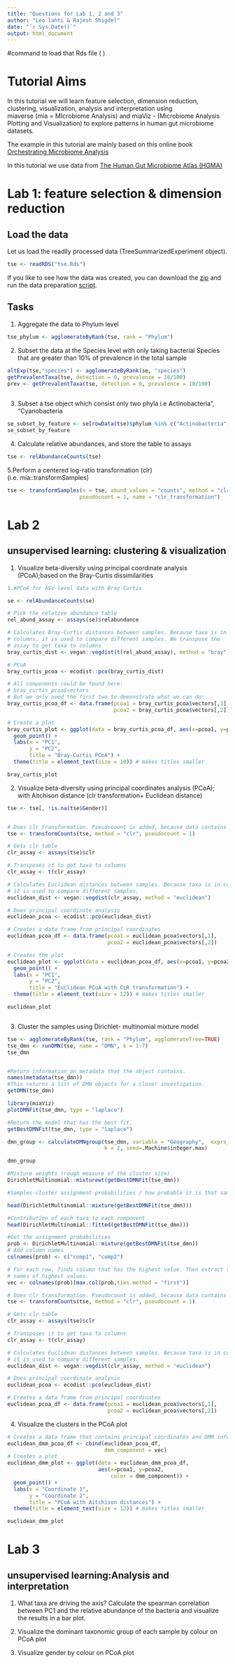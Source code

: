 ```yaml
---
title: "Questions for Lab 1, 2 and 3"
author: "Leo lahti & Rajesh Shigdel"
date: "`r Sys.Date()`"
output: html_document
---
```




#command to load that Rds file (  )

# Tutorial Aims 
In this tutorial we will learn feature selection, dimension reduction, clustering, visualization, analysis and interpretation  using  
 miaverse (mia = MIcrobiome Analysis) and miaViz - (Microbiome Analysis Plotting and Visualization) to explore patterns in human gut microbiome datasets. 

The example in this tutorial are mainly based on this online book        
[Orchestrating Microbiome Analysis](https://microbiome.github.io/OMA/)

In this tutorial we use data from [The Human Gut Microbiome Atlas (HGMA)](https://www.microbiomeatlas.org/)



# Lab 1: feature selection & dimension reduction

## Load the data 

Let us load the readily processed data (TreeSummarizedExperiment object).

```r
tse <- readRDS("tse.Rds")
```

If you like to see how the data was created, you can download the
[zip](data_zipfile.zip) and run the data preparation
[script](tse_script.R).


## Tasks


1. Aggregate the data to Phylum level 

```r
tse_phylum <- agglomerateByRank(tse, rank = "Phylum")
```



2. Subset the data at the Species level with only taking bacterial Species that are greater than 10% of prevalence in the total sample


```r
altExp(tse,"species") <- agglomerateByRank(se, "species")
getPrevalentTaxa(tse, detection = 0, prevalence = 10/100)
prev <- getPrevalentTaxa(tse, detection = 0, prevalence = 10/100)
                         
```


3. Subset a tse object which consist only two phyla i.e Actinobacteria", "Cyanobacteria


```r
se_subset_by_feature <- se[rowData(tse)$phylum %in% c("Actinobacteria", "Cyanobacteria")]
se_subset_by_feature
```

 
4. Calculate relative abundances, and store the table to assays


```r
tse <- relAbundanceCounts(tse)

```


5.Perform a centered log-ratio transformation (clr) (i.e. mia::transformSamples)

```r
tse <- transformSamples(x = tse, abund_values = "counts", method = "clr", 
                       pseudocount = 1, name = "clr_transformation")
```


# Lab 2 
       
  
## unsupervised learning: clustering & visualization
                   
 1. Visualize beta-diversity using principal coordinate analysis (PCoA);based on the Bray-Curtis dissimilarities
 
```r
1.#PCoA for ASV-level data with Bray-Curtis

se <- relAbundanceCounts(se)

# Pick the relative abundance table
rel_abund_assay <- assays(se)$relabundance

# Calculates Bray-Curtis distances between samples. Because taxa is in
# columns, it is used to compare different samples. We transpose the
# assay to get taxa to columns
bray_curtis_dist <- vegan::vegdist(t(rel_abund_assay), method = "bray")

# PCoA
bray_curtis_pcoa <- ecodist::pco(bray_curtis_dist)

# All components could be found here: 
# bray_curtis_pcoa$vectors
# But we only need the first two to demonstrate what we can do:
bray_curtis_pcoa_df <- data.frame(pcoa1 = bray_curtis_pcoa$vectors[,1], 
                                  pcoa2 = bray_curtis_pcoa$vectors[,2])

# Create a plot
bray_curtis_plot <- ggplot(data = bray_curtis_pcoa_df, aes(x=pcoa1, y=pcoa2)) +
  geom_point() +
  labs(x = "PC1",
       y = "PC2", 
       title = "Bray-Curtis PCoA") +
  theme(title = element_text(size = 10)) # makes titles smaller

bray_curtis_plot
```
 


 2. Visualize beta-diversity using principal coordinates analysis (PCoA); with Aitchison distance (clr transformation+ Euclidean distance)
 
```r

tse <- tse[, !is.na(tse$Gender)]


# Does clr transformation. Pseudocount is added, because data contains zeros. 
tse <- transformCounts(tse, method = "clr", pseudocount = 1)

# Gets clr table
clr_assay <- assays(tse)$clr

# Transposes it to get taxa to columns
clr_assay <- t(clr_assay)

# Calculates Euclidean distances between samples. Because taxa is in columns,
# it is used to compare different samples.
euclidean_dist <- vegan::vegdist(clr_assay, method = "euclidean")

# Does principal coordinate analysis
euclidean_pcoa <- ecodist::pco(euclidean_dist)

# Creates a data frame from principal coordinates
euclidean_pcoa_df <- data.frame(pcoa1 = euclidean_pcoa$vectors[,1], 
                                pcoa2 = euclidean_pcoa$vectors[,2])

# Creates the plot
euclidean_plot <- ggplot(data = euclidean_pcoa_df, aes(x=pcoa1, y=pcoa2)) +
  geom_point() +
  labs(x = "PC1",
       y = "PC2",
       title = "Euclidean PCoA with CLR transformation") +
  theme(title = element_text(size = 12)) # makes titles smaller

euclidean_plot



```
 


 3. Cluster the samples using Dirichlet- multinomial mixture model 



```r
tse <- agglomerateByRank(tse, rank = "Phylum", agglomerateTree=TRUE)
tse_dmn <- runDMN(tse, name = "DMN", k = 1:7)
tse_dmn


#Return information on metadata that the object contains.
names(metadata(tse_dmn))
#This returns a list of DMN objects for a closer investigation.
getDMN(tse_dmn)

```

```r

library(miaViz)
plotDMNFit(tse_dmn, type = "laplace")

```

```r
#Return the model that has the best fit.
getBestDMNFit(tse_dmn, type = "laplace")
```

```r
dmn_group <- calculateDMNgroup(tse_dmn, variable = "Geography",  exprs_values = "counts",
                               k = 2, seed=.Machine$integer.max)

dmn_group
```



```r
#Mixture weights (rough measure of the cluster size).
DirichletMultinomial::mixturewt(getBestDMNFit(tse_dmn))
```

```r
#Samples-cluster assignment probabilities / how probable it is that sample belongs to each cluster

head(DirichletMultinomial::mixture(getBestDMNFit(tse_dmn)))
```


```r
#Contribution of each taxa to each component
head(DirichletMultinomial::fitted(getBestDMNFit(tse_dmn)))
```

```r
#Get the assignment probabilities
prob <- DirichletMultinomial::mixture(getBestDMNFit(tse_dmn))
# Add column names
colnames(prob) <- c("comp1", "comp2")

# For each row, finds column that has the highest value. Then extract the column 
# names of highest values.
vec <- colnames(prob)[max.col(prob,ties.method = "first")]

```

```r
# Does clr transformation. Pseudocount is added, because data contains zeros.
tse <- transformCounts(tse, method = "clr", pseudocount = 1)

# Gets clr table
clr_assay <- assays(tse)$clr

# Transposes it to get taxa to columns
clr_assay <- t(clr_assay)

# Calculates Euclidean distances between samples. Because taxa is in columns,
# it is used to compare different samples.
euclidean_dist <- vegan::vegdist(clr_assay, method = "euclidean")

# Does principal coordinate analysis
euclidean_pcoa <- ecodist::pco(euclidean_dist)

# Creates a data frame from principal coordinates
euclidean_pcoa_df <- data.frame(pcoa1 = euclidean_pcoa$vectors[,1], 
                                pcoa2 = euclidean_pcoa$vectors[,2])
```

 4. Visualize the clusters in the PCoA plot

```r
# Creates a data frame that contains principal coordinates and DMM information
euclidean_dmm_pcoa_df <- cbind(euclidean_pcoa_df,
                               dmm_component = vec)
# Creates a plot
euclidean_dmm_plot <- ggplot(data = euclidean_dmm_pcoa_df, 
                             aes(x=pcoa1, y=pcoa2,
                                 color = dmm_component)) +
  geom_point() +
  labs(x = "Coordinate 1",
       y = "Coordinate 2",
       title = "PCoA with Aitchison distances") +  
  theme(title = element_text(size = 12)) # makes titles smaller

euclidean_dmm_plot
```






# Lab 3 
         
                
## unsupervised learning:Analysis and interpretation 

 1. What taxa are driving the axis? Calculate the spearman correlation between PC1 and the relative abundance of the bacteria and visualize the results in a     bar plot.


 2. Visualize the dominant taxonomic group of each sample by colour on PCoA plot 

 3. Visualize gender by colour on PCoA plot 




